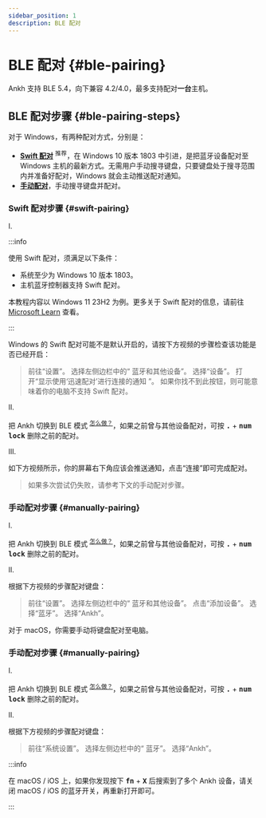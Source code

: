 ```yaml
---
sidebar_position: 1
description: BLE 配对
---
```



# BLE 配对 {#ble-pairing}

Ankh 支持 BLE 5.4，向下兼容 4.2/4.0，最多支持配对**一台**主机。

## BLE 配对步骤 {#ble-pairing-steps}

<Tabs queryString="os-variant">
  <TabItem value="windows" label="Windows" default>

对于 <Icon icon="fa-brands fa-windows" /> Windows，有两种配对方式，分别是：

* [**Swift 配对**](/docs-ankh-r2/dual-mode/ble/ble-pairing#swift-pairing) <sup><Icon icon="fa-solid fa-thumbs-up" /> 推荐</sup>，在 Windows 10 版本 1803 中引进，是把蓝牙设备配对至 Windows 主机的最新方式。无需用户手动搜寻键盘，只要键盘处于搜寻范围内并准备好配对，Windows 就会主动推送配对通知。
* [**手动配对**](/docs-ankh-r2/dual-mode/ble/ble-pairing#manually-pairing)，手动搜寻键盘并配对。

### Swift 配对步骤 {#swift-pairing}

<p className="step-number-text"> I. </p> 

:::info

使用 Swift 配对，须满足以下条件：

* 系统至少为 Windows 10 版本 1803。
* 主机蓝牙控制器支持 Swift 配对。

本教程内容以 Windows 11 23H2 为例。更多关于 Swift 配对的信息，请前往 [Microsoft Learn](https://learn.microsoft.com/zh-cn/windows-hardware/design/device-experiences/bluetooth-swift-pair) 查看。

:::

Windows 的 Swift 配对可能不是默认开启的，请按下方视频的步骤检查该功能是否已经开启：

<div className="player-wrapper">
  <ReactPlayer
    className='player-container'
    url={swift_pair_tuts_1}
    playing={false}
    controls={true}
    height="100%"
    width="100%"
  />
</div>

<blockquote className="quote-text"> <Icon icon="fa-solid fa-caret-right" /> 前往“设置”。  
<Icon icon="fa-solid fa-caret-right" /> 选择左侧边栏中的“<Icon icon="fa-brands fa-bluetooth" /> 蓝牙和其他设备”。  
<Icon icon="fa-solid fa-caret-right" /> 选择“设备”。  
<Icon icon="fa-solid fa-caret-right" /> 打开“显示使用‘迅速配对’进行连接的通知 <Icon icon="fa-solid fa-toggle-on" />”。  
<Icon icon="fa-solid fa-circle-xmark" /> 如果你找不到此按钮，则可能意味着你的电脑不支持 Swift 配对。</blockquote>

<p className="step-number-text"> II. </p>

把 Ankh 切换到 BLE 模式 <sup>[<Icon icon="fa-solid fa-compass" /> 怎么做？](/docs-ankh-r2/dual-mode/usb-ble-mode-switch)</sup>，如果之前曾与其他设备配对，可按 <kbd>**.**</kbd> + <kbd>**num lock**</kbd> 删除之前的配对。

<p className="step-number-text"> III. </p> 

如下方视频所示，你的屏幕右下角应该会推送通知，点击“连接”即可完成配对。

<div className="player-wrapper">
  <ReactPlayer
    className='player-container'
    url={swift_pair_tuts_2}
    playing={false}
    controls={true}
    height="100%"
    width="100%"
  />
</div>

<blockquote className="quote-text"><Icon icon="fa-solid fa-circle-xmark" /> 如果多次尝试仍失败，请参考下文的手动配对步骤。</blockquote>

<div class="solid-line"></div>

### 手动配对步骤 {#manually-pairing}

<p className="step-number-text"> I. </p>  

把 Ankh 切换到 BLE 模式 <sup>[<Icon icon="fa-solid fa-compass" /> 怎么做？](/docs-ankh-r2/dual-mode/usb-ble-mode-switch)</sup>，如果之前曾与其他设备配对，可按 <kbd>**.**</kbd> + <kbd>**num lock**</kbd> 删除之前的配对。

<p className="step-number-text"> II. </p>  

根据下方视频的步骤配对键盘：

<div className="player-wrapper">
  <ReactPlayer
    className='player-container'
    url={swift_pair_tuts_3}
    playing={false}
    controls={true}
    height="100%"
    width="100%"
  />
</div>

<blockquote className="quote-text"> <Icon icon="fa-solid fa-caret-right" /> 前往“设置”。  
<Icon icon="fa-solid fa-caret-right" /> 选择左侧边栏中的“<Icon icon="fa-brands fa-bluetooth" /> 蓝牙和其他设备”。  
<Icon icon="fa-solid fa-caret-right" /> 点击“添加设备”。  
<Icon icon="fa-solid fa-caret-right" /> 选择“蓝牙”。  
<Icon icon="fa-solid fa-caret-right" /> 选择“Ankh”。</blockquote>

  </TabItem>
  <TabItem value="macos" label="macOS">

对于 <Icon icon="fa-brands fa-apple" /> macOS，你需要手动将键盘配对至电脑。

### 手动配对步骤 {#manually-pairing}

<p className="step-number-text"> I. </p>  

把 Ankh 切换到 BLE 模式 <sup>[<Icon icon="fa-solid fa-compass" /> 怎么做？](/docs-ankh-r2/dual-mode/usb-ble-mode-switch)</sup>，如果之前曾与其他设备配对，可按 <kbd>**.**</kbd> + <kbd>**num lock**</kbd> 删除之前的配对。

<p className="step-number-text"> II. </p>  

根据下方视频的步骤配对键盘：

<div className="player-wrapper-alt1">
  <ReactPlayer
    className='player-container'
    url={swift_pair_tuts_4}
    playing={false}
    controls={true}
    height="100%"
    width="100%"
  />
</div>

<blockquote className="quote-text"> <Icon icon="fa-solid fa-caret-right" /> 前往“系统设置”。  
<Icon icon="fa-solid fa-caret-right" /> 选择左侧边栏中的“<Icon icon="fa-brands fa-bluetooth" /> 蓝牙”。  
<Icon icon="fa-solid fa-caret-right" /> 选择“Ankh”。</blockquote>


:::info

在 macOS / iOS 上，如果你发现按下 <kbd>**fn**</kbd> + <kbd>**X**</kbd> 后搜索到了多个 Ankh 设备，请关闭 macOS / iOS 的蓝牙开关，再重新打开即可。

:::

  </TabItem>
</Tabs>